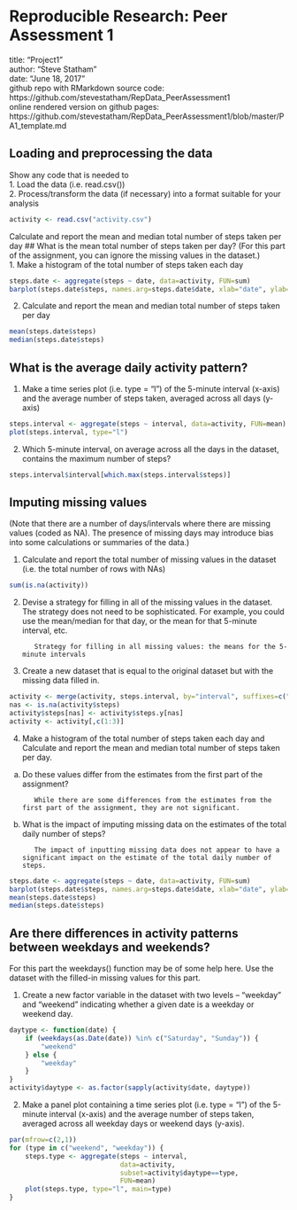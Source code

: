 Reproducible Research: Peer Assessment 1
========================================
title: "Project1"  
author: "Steve Statham"  
date: "June 18, 2017"  
github repo with RMarkdown source code:
https://github.com/stevestatham/RepData_PeerAssessment1  
online rendered version on github pages:
https://github.com/stevestatham/RepData_PeerAssessment1/blob/master/PA1_template.md

## Loading and preprocessing the data
Show any code that is needed to  
1. Load the data (i.e. read.csv())  
2. Process/transform the data (if necessary) into a format suitable for your analysis  
```r
activity <- read.csv("activity.csv")
```

Calculate and report the mean and median total number of steps taken per day
## What is the mean total number of steps taken per day?
(For this part of the assignment, you can ignore the missing values in the dataset.)  
1. Make a histogram of the total number of steps taken each day

```r
steps.date <- aggregate(steps ~ date, data=activity, FUN=sum)
barplot(steps.date$steps, names.arg=steps.date$date, xlab="date", ylab="steps")
```

2. Calculate and report the mean and median total number of steps taken per day

```r
mean(steps.date$steps)
median(steps.date$steps)
```

## What is the average daily activity pattern?

1. Make a time series plot (i.e. type = "l") of the 5-minute interval (x-axis) and the average number of steps taken, averaged across all days (y-axis)

```r
steps.interval <- aggregate(steps ~ interval, data=activity, FUN=mean)
plot(steps.interval, type="l")
```

2. Which 5-minute interval, on average across all the days in the dataset, contains the maximum number of steps?

```r
steps.interval$interval[which.max(steps.interval$steps)]
```


## Imputing missing values

(Note that there are a number of days/intervals where there are missing values (coded as NA). The presence of missing days may introduce bias into some calculations or summaries of the data.)  

1. Calculate and report the total number of missing values in the dataset (i.e. the total number of rows with NAs)

```r
sum(is.na(activity))
```

2. Devise a strategy for filling in all of the missing values in the dataset. The strategy does not need to be sophisticated. For example, you could use the mean/median for that day, or the mean for that 5-minute interval, etc.

          Strategy for filling in all missing values: the means for the 5-minute intervals

3. Create a new dataset that is equal to the original dataset but with the missing data filled in.

```r
activity <- merge(activity, steps.interval, by="interval", suffixes=c("",".y"))
nas <- is.na(activity$steps)
activity$steps[nas] <- activity$steps.y[nas]
activity <- activity[,c(1:3)]
```

4. Make a histogram of the total number of steps taken each day and Calculate and report the mean and median total number of steps taken per day.

a. Do these values differ from the estimates from the first part of the assignment?  

          While there are some differences from the estimates from the first part of the assignment, they are not significant.

b. What is the impact of imputing missing data on the estimates of the total daily number of steps?
          
          The impact of inputting missing data does not appear to have a significant impact on the estimate of the total daily number of steps.


```r
steps.date <- aggregate(steps ~ date, data=activity, FUN=sum)
barplot(steps.date$steps, names.arg=steps.date$date, xlab="date", ylab="steps")
mean(steps.date$steps)
median(steps.date$steps)
```

## Are there differences in activity patterns between weekdays and weekends?

For this part the weekdays() function may be of some help here. Use the dataset with the filled-in missing values for this part.

1. Create a new factor variable in the dataset with two levels -- "weekday" and "weekend" indicating whether a given date is a weekday or weekend day.

```r
daytype <- function(date) {
    if (weekdays(as.Date(date)) %in% c("Saturday", "Sunday")) {
        "weekend"
    } else {
        "weekday"
    }
}
activity$daytype <- as.factor(sapply(activity$date, daytype))
```

2. Make a panel plot containing a time series plot (i.e. type = "l") of the 5-minute interval (x-axis) and the average number of steps taken, averaged across all weekday days or weekend days (y-axis).

```r
par(mfrow=c(2,1))
for (type in c("weekend", "weekday")) {
    steps.type <- aggregate(steps ~ interval,
                            data=activity,
                            subset=activity$daytype==type,
                            FUN=mean)
    plot(steps.type, type="l", main=type)
}
```
